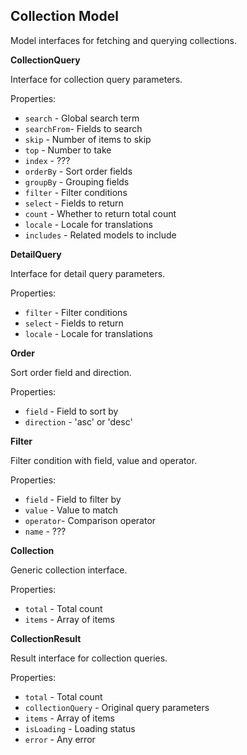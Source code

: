 ## Collection Model

Model interfaces for fetching and querying collections.

**CollectionQuery**

Interface for collection query parameters.

Properties:

- `search` - Global search term
- `searchFrom`- Fields to search
- `skip` - Number of items to skip
- `top` - Number to take
- `index` - ???
- `orderBy` - Sort order fields
- `groupBy` - Grouping fields
- `filter` - Filter conditions
- `select` - Fields to return
- `count` - Whether to return total count
- `locale` - Locale for translations
- `includes` - Related models to include

**DetailQuery**

 Interface for detail query parameters.

Properties:

- `filter` - Filter conditions
- `select` - Fields to return
- `locale` - Locale for translations

**Order** 

Sort order field and direction.

Properties:

- `field` - Field to sort by
- `direction` - 'asc' or 'desc'

**Filter**

Filter condition with field, value and operator.

Properties:

- `field` - Field to filter by
- `value` - Value to match
- `operator`- Comparison operator
- `name` - ???

**Collection**

Generic collection interface.

Properties:

- `total` - Total count
- `items` - Array of items

**CollectionResult**

Result interface for collection queries.

Properties:

- `total` - Total count
- `collectionQuery` - Original query parameters
- `items` - Array of items
- `isLoading` - Loading status
- `error` - Any error